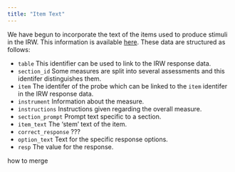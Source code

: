 ```yaml
---
title: "Item Text"
---
```


We have begun to incorporate the text of the items used to produce stimuli in the IRW. This information is available [here](https://redivis.com/datasets/07b6-11dggrv8c). These data are structured as follows:

- `table` This identifier can be used to link to the IRW response data.
- `section_id` Some measures are split into several assessments and this identifer distinguishes them. 
- `item` The  identifer of the probe which can be linked to the `item` identifer in the IRW response data. 
- `instrument` Information about the measure. 
- `instructions` Instructions given regarding the overall measure. 
- `section_prompt` Prompt text specific to a section. 
- `item_text` The 'stem' text of the item. 
- `correct_response` ???
- `option_text` Text for the specific response options.
- `resp` The value for the response. 

how to merge
